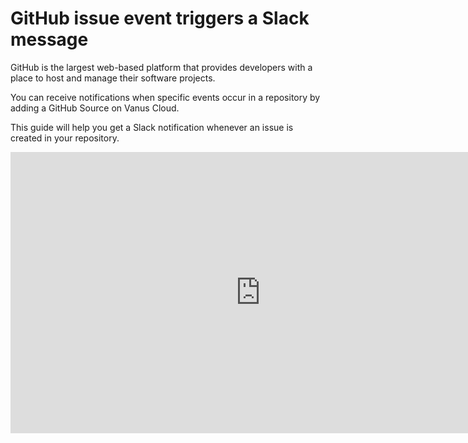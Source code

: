 # GitHub issue event triggers a Slack message

GitHub is the largest web-based platform that provides developers with a place to host and manage their software projects.

You can receive notifications when specific events occur in a repository by adding a GitHub Source on Vanus Cloud.

This guide will help you get a Slack notification whenever an issue is created in your repository.

<iframe
  width="800"
  height="450"
  src="https://www.youtube.com/embed/y2dm2zXrMug"
  title="YouTube video player"
  frameBorder="0"
  allowFullScreen={true}
  allow="accelerometer; autoplay; clipboard-write; encrypted-media; gyroscope; picture-in-picture; web-share"
></iframe>
